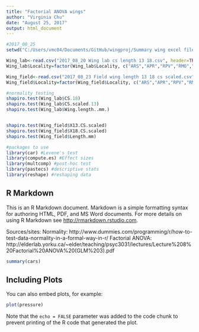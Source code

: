 ```yaml
---
title: "Factorial ANOVA wings"
author: "Virginia Chu"
date: "August 25, 2017"
output: html_document
---
```


```r
#2017_08_25 
setwd("C:/Users/vmc04/Documents/GitHub/wingproj/Summary wing excel files")

Wing_lab<-read.csv("2017_08_20 Wing lab cs length 13 18.csv", header=TRUE)
Wing_lab$Locality=factor(Wing_lab$Locality, c("ARS","APR","RPV","RMO","TLC","TPN","SJU"))

Wing_field<-read.csv("2017_08_23 Field wing length 13 18 cs scaled.csv", header=TRUE)
Wing_field$Locality=factor(Wing_field$Locality, c("ARS","APR","RPV","RMO","TLC","TPN","SJU"))

#normality testing
shapiro.test(Wing_lab$CS.18)
shapiro.test(Wing_lab$CS.scaled.13)
shapiro.test(Wing_lab$Wing.length..mm.)


shapiro.test(Wing_field$X13.CS.scaled)
shapiro.test(Wing_field$X18.CS.scaled)
shapiro.test(Wing_field$Length.mm)

#packages to use
library(car) #Levene's test
library(compute.es) #Effect sizes
library(multcomp) #post-hoc test
library(pastecs) #descriptive stats
library(reshape) #reshaping data
```

## R Markdown

This is an R Markdown document. Markdown is a simple formatting syntax for authoring HTML, PDF, and MS Word documents. For more details on using R Markdown see <http://rmarkdown.rstudio.com>.

Sources/sites:
Normality:
http://www.dummies.com/programming/r/how-to-test-data-normality-in-a-formal-way-in-r/
Factorial ANOVA:
http://elderlab.yorku.ca/~elder/teaching/psyc3031/lectures/Lecture%208%20Factorial%20ANOVA%20(GLM%203).pdf

```r
summary(cars)
```

## Including Plots

You can also embed plots, for example:

```r
plot(pressure)
```

Note that the `echo = FALSE` parameter was added to the code chunk to prevent printing of the R code that generated the plot.
